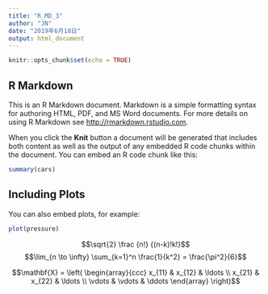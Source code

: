 ```yaml
---
title: "R_MD_3"
author: "JN"
date: "2019年6月18日"
output: html_document
---
```


```r
knitr::opts_chunk$set(echo = TRUE)
```

## R Markdown

This is an R Markdown document. Markdown is a simple formatting syntax for authoring HTML, PDF, and MS Word documents. For more details on using R Markdown see <http://rmarkdown.rstudio.com>.

When you click the **Knit** button a document will be generated that includes both content as well as the output of any embedded R code chunks within the document. You can embed an R code chunk like this:

```r
summary(cars)
```

## Including Plots

You can also embed plots, for example:

```r
plot(pressure)
```

$$\sqrt{2}  \frac {n!} {(n-k)!k!}$$
$$\lim_{n \to \infty}
\sum_{k=1}^n 
\frac{1}{k^2} 
= \frac{\pi^2}{6}$$



$$\mathbf{X} =
\left( \begin{array}{ccc}
x_{11} & x_{12} & \ldots \\
x_{21} & x_{22} & \ldots \\
\vdots & \vdots & \ddots
\end{array} \right)$$












